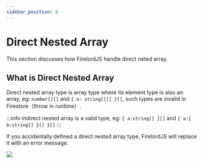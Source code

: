 ```yaml
---
sidebar_position: 8
---
```


# Direct Nested Array

This section discusses how FirelordJS handle direct neted array.


## What is Direct Nested Array

Direct nested array type is array type where its element type is also an array, eg: `number[][]` and `{ a: string[][] }[]`, such types are invalid in Firestore（throw in runtime）.

:::info
indirect nested array is a valid type, eg: `{ a:string[] }[]` and `{ a:{ b:string[] }[] }[]`
:::

If you accidentally defined a direct nested array type, FirelordJS will replace it with an error message.

<Image
	src="https://github.com/tylim88/FirelordJSDoc/blob/main/static/firelordv2/directArray1.png?raw=true"
	text="direct nested array"
/>
